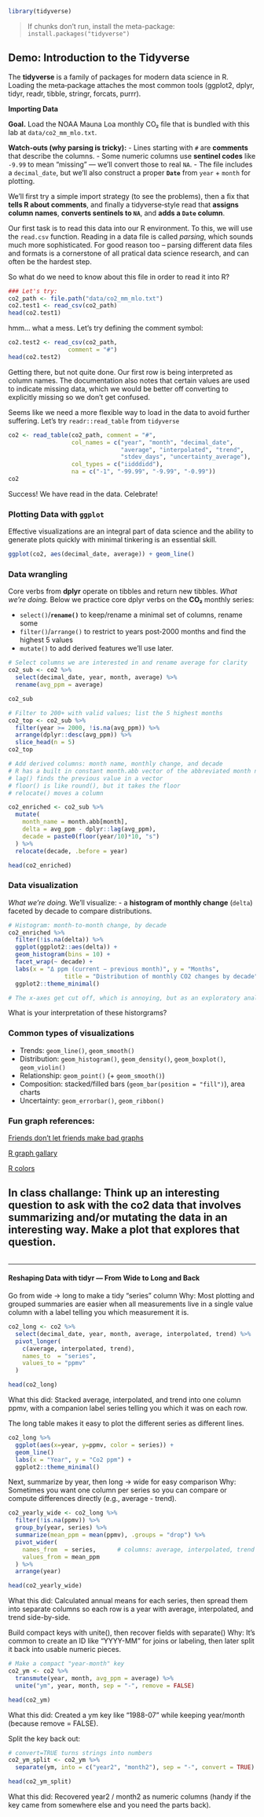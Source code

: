 
```r
library(tidyverse)
```

> If chunks don't run, install the meta-package: `install.packages("tidyverse")`

## Demo: Introduction to the Tidyverse

The **tidyverse** is a family of packages for modern data science in R. Loading the meta‑package attaches the most common tools (ggplot2, dplyr, tidyr, readr, tibble, stringr, forcats, purrr).

**Importing Data**

**Goal.** Load the NOAA Mauna Loa monthly CO₂ file that is bundled with this lab at `data/co2_mm_mlo.txt`.

**Watch‑outs (why parsing is tricky):**
- Lines starting with `#` are **comments** that describe the columns.
- Some numeric columns use **sentinel codes** like `-9.99` to mean “missing” — we’ll convert those to real `NA`.
- The file includes a `decimal_date`, but we’ll also construct a proper **`Date`** from `year` + `month` for plotting.

We’ll first try a simple import strategy (to see the problems), then a fix that **tells R about comments**, and finally a tidyverse‑style read that
**assigns column names**, **converts sentinels to `NA`**, and **adds a `Date` column**.

Our first task is to read this data into our R environment.  To this, we will use the `read.csv` function. Reading in a data file is called *parsing*, which sounds much more sophisticated.  For good reason too -- parsing different data files and formats is a cornerstone of all pratical data science research, and can often be the hardest step.

So what do we need to know about this file in order to read it into R?

```r
### Let's try:
co2_path <- file.path("data/co2_mm_mlo.txt")
co2.test1 <- read_csv(co2_path)
head(co2.test1)
```

hmm... what a mess.  Let's try defining the comment symbol:
```r
co2.test2 <- read_csv(co2_path,
                 comment = "#")
head(co2.test2)
```

Getting there, but not quite done. Our first row is being interpreted as column names.  The documentation also notes that certain values are used to indicate missing data, which we would be better off converting to explicitly missing so we don't get confused.

Seems like we need a more flexible way to load in the data to avoid further suffering. Let's try `readr::read_table` from `tidyverse` 

```r

co2 <- read_table(co2_path, comment = "#",
                  col_names = c("year", "month", "decimal_date", 
                                "average", "interpolated", "trend",
                                "stdev_days", "uncertainty_average"),
                  col_types = c("iidddidd"),
                  na = c("-1", "-99.99", "-9.99", "-0.99"))
co2
```

Success! We have read in the data. Celebrate!

### Plotting Data with `ggplot`

Effective visualizations are an integral part of data science and the ability to generate plots quickly with minimal tinkering is an essential skill. 

```r
ggplot(co2, aes(decimal_date, average)) + geom_line()
```


### Data wrangling

Core verbs from **dplyr** operate on tibbles and return new tibbles.
*What we’re doing.* Below we practice core dplyr verbs on the **CO₂** monthly series:

- `select()`/**`rename()`** to keep/rename a minimal set of columns, rename some
- `filter()`/`arrange()` to restrict to years post‑2000 months and find the highest 5 values
- `mutate()` to add derived features we’ll use later.

```r
# Select columns we are interested in and rename average for clarity 
co2_sub <- co2 %>%
  select(decimal_date, year, month, average) %>%
  rename(avg_ppm = average)

co2_sub
```

```r
# Filter to 200+ with valid values; list the 5 highest months
co2_top <- co2_sub %>%
  filter(year >= 2000, !is.na(avg_ppm)) %>%
  arrange(dplyr::desc(avg_ppm)) %>%
  slice_head(n = 5)
co2_top
```


```r
# Add derived columns: month name, monthly change, and decade
# R has a built in constant month.abb vector of the abbreviated month names.
# lag() finds the previous value in a vector
# floor() is like round(), but it takes the floor
# relocate() moves a column

co2_enriched <- co2_sub %>%
  mutate(
    month_name = month.abb[month],
    delta = avg_ppm - dplyr::lag(avg_ppm),
    decade = paste0(floor(year/10)*10, "s")
  ) %>%
  relocate(decade, .before = year)

head(co2_enriched)
```

### Data visualization

*What we’re doing.* We’ll visualize:
- a **histogram of monthly change** (`delta`) faceted by decade to compare distributions.


```r
# Histogram: month-to-month change, by decade
co2_enriched %>%
  filter(!is.na(delta)) %>%
  ggplot(ggplot2::aes(delta)) +
  geom_histogram(bins = 10) +
  facet_wrap(~ decade) +
  labs(x = "Δ ppm (current − previous month)", y = "Months",
                title = "Distribution of monthly CO2 changes by decade") +
  ggplot2::theme_minimal()

# The x-axes get cut off, which is annoying, but as an exploratory analysis we can leave it. 
```
What is your interpretation of these historgrams?

### Common types of visualizations

- Trends: `geom_line()`, `geom_smooth()`
- Distribution: `geom_histogram()`, `geom_density()`, `geom_boxplot()`, `geom_violin()`
- Relationship: `geom_point()` (+ `geom_smooth()`)
- Composition: stacked/filled bars (`geom_bar(position = "fill")`), area charts
- Uncertainty: `geom_errorbar()`, `geom_ribbon()`

### Fun graph references:
[Friends don't let friends make bad graphs](https://github.com/cxli233/FriendsDontLetFriends?tab=readme-ov-file)

[R graph gallary](https://r-graph-gallery.com/)

[R colors](https://www.nceas.ucsb.edu/sites/default/files/2020-04/colorPaletteCheatsheet.pdf)

## In class challange: Think up an interesting question to ask with the co2 data that involves summarizing and/or mutating the data in an interesting way. Make a plot that explores that question.

```r

```

---

#### Reshaping Data with tidyr — From Wide to Long and Back

Go from wide → long to make a tidy “series” column
Why: Most plotting and grouped summaries are easier when all measurements live in a single value column with a label telling you which measurement it is.
```r
co2_long <- co2 %>%
  select(decimal_date, year, month, average, interpolated, trend) %>%
  pivot_longer(
    c(average, interpolated, trend),
    names_to  = "series",
    values_to = "ppmv"
  )

head(co2_long)

```
What this did: Stacked average, interpolated, and trend into one column ppmv, with a companion label series telling you which it was on each row.


The long table makes it easy to plot the different series as different lines.


```r
co2_long %>%
  ggplot(aes(x=year, y=ppmv, color = series)) +
  geom_line()
  labs(x = "Year", y = "Co2 ppm") +
  ggplot2::theme_minimal()

```

Next, summarize by year, then long → wide for easy comparison
Why: Sometimes you want one column per series so you can compare or compute differences directly (e.g., average - trend).

```r
co2_yearly_wide <- co2_long %>%
  filter(!is.na(ppmv)) %>%
  group_by(year, series) %>%
  summarize(mean_ppm = mean(ppmv), .groups = "drop") %>%
  pivot_wider(
    names_from  = series,      # columns: average, interpolated, trend
    values_from = mean_ppm
  ) %>%
  arrange(year)

head(co2_yearly_wide)

```
What this did: Calculated annual means for each series, then spread them into separate columns so each row is a year with average, interpolated, and trend side-by-side.

Build compact keys with unite(), then recover fields with separate()
Why: It’s common to create an ID like "YYYY-MM" for joins or labeling, then later split it back into usable numeric pieces.

```r
# Make a compact "year-month" key
co2_ym <- co2 %>%
  transmute(year, month, avg_ppm = average) %>%
  unite("ym", year, month, sep = "-", remove = FALSE)

head(co2_ym)

```
What this did: Created a ym key like "1988-07" while keeping year/month (because remove = FALSE).

Split the key back out: 
```r
# convert=TRUE turns strings into numbers
co2_ym_split <- co2_ym %>%
  separate(ym, into = c("year2", "month2"), sep = "-", convert = TRUE)

head(co2_ym_split)

```
What this did: Recovered year2 / month2 as numeric columns (handy if the key came from somewhere else and you need the parts back).

